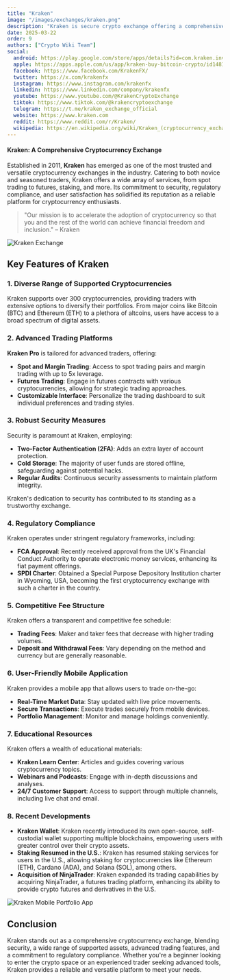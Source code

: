 ```yaml
---
title: "Kraken"
image: "/images/exchanges/kraken.png"
description: "Kraken is secure crypto exchange offering a comprehensive list of services for everyone."
date: 2025-03-22
order: 9
authors: ["Crypto Wiki Team"]
social:
  android: https://play.google.com/store/apps/details?id=com.kraken.invest.app
  apple: https://apps.apple.com/us/app/kraken-buy-bitcoin-crypto/id1481947260
  facebook: https://www.facebook.com/KrakenFX/
  twitter: https://x.com/krakenfx
  instagram: https://www.instagram.com/krakenfx
  linkedin: https://www.linkedin.com/company/krakenfx
  youtube: https://www.youtube.com/@KrakenCryptoExchange
  tiktok: https://www.tiktok.com/@krakencryptoexchange
  telegram: https://t.me/kraken_exchange_official
  website: https://www.kraken.com
  reddit: https://www.reddit.com/r/Kraken/
  wikipedia: https://en.wikipedia.org/wiki/Kraken_(cryptocurrency_exchange)
---
```


#### Kraken: A Comprehensive Cryptocurrency Exchange

Established in 2011, **Kraken** has emerged as one of the most trusted and versatile cryptocurrency exchanges in the industry. Catering to both novice and seasoned traders, Kraken offers a wide array of services, from spot trading to futures, staking, and more. Its commitment to security, regulatory compliance, and user satisfaction has solidified its reputation as a reliable platform for cryptocurrency enthusiasts.

> "Our mission is to accelerate the adoption of cryptocurrency so that you and the rest of the world can achieve financial freedom and inclusion." – Kraken

![Kraken Exchange](/images/exchanges/kraken.png)

## Key Features of Kraken

### 1. Diverse Range of Supported Cryptocurrencies

Kraken supports over 300 cryptocurrencies, providing traders with extensive options to diversify their portfolios. From major coins like Bitcoin (BTC) and Ethereum (ETH) to a plethora of altcoins, users have access to a broad spectrum of digital assets.

### 2. Advanced Trading Platforms

**Kraken Pro** is tailored for advanced traders, offering:

- **Spot and Margin Trading**: Access to spot trading pairs and margin trading with up to 5x leverage.
- **Futures Trading**: Engage in futures contracts with various cryptocurrencies, allowing for strategic trading approaches.
- **Customizable Interface**: Personalize the trading dashboard to suit individual preferences and trading styles.

### 3. Robust Security Measures

Security is paramount at Kraken, employing:

- **Two-Factor Authentication (2FA)**: Adds an extra layer of account protection.
- **Cold Storage**: The majority of user funds are stored offline, safeguarding against potential hacks.
- **Regular Audits**: Continuous security assessments to maintain platform integrity.

Kraken's dedication to security has contributed to its standing as a trustworthy exchange.

### 4. Regulatory Compliance

Kraken operates under stringent regulatory frameworks, including:

- **FCA Approval**: Recently received approval from the UK's Financial Conduct Authority to operate electronic money services, enhancing its fiat payment offerings.
- **SPDI Charter**: Obtained a Special Purpose Depository Institution charter in Wyoming, USA, becoming the first cryptocurrency exchange with such a charter in the country.

### 5. Competitive Fee Structure

Kraken offers a transparent and competitive fee schedule:

- **Trading Fees**: Maker and taker fees that decrease with higher trading volumes.
- **Deposit and Withdrawal Fees**: Vary depending on the method and currency but are generally reasonable.

### 6. User-Friendly Mobile Application

Kraken provides a mobile app that allows users to trade on-the-go:

- **Real-Time Market Data**: Stay updated with live price movements.
- **Secure Transactions**: Execute trades securely from mobile devices.
- **Portfolio Management**: Monitor and manage holdings conveniently.

### 7. Educational Resources

Kraken offers a wealth of educational materials:

- **Kraken Learn Center**: Articles and guides covering various cryptocurrency topics.
- **Webinars and Podcasts**: Engage with in-depth discussions and analyses.
- **24/7 Customer Support**: Access to support through multiple channels, including live chat and email.

### 8. Recent Developments

- **Kraken Wallet**: Kraken recently introduced its own open-source, self-custodial wallet supporting multiple blockchains, empowering users with greater control over their crypto assets.
- **Staking Resumed in the U.S.**: Kraken has resumed staking services for users in the U.S., allowing staking for cryptocurrencies like Ethereum (ETH), Cardano (ADA), and Solana (SOL), among others.
- **Acquisition of NinjaTrader**: Kraken expanded its trading capabilities by acquiring NinjaTrader, a futures trading platform, enhancing its ability to provide crypto futures and derivatives in the U.S.

![Kraken Mobile Portfolio App](/images/posts/portfolio.jpg)

## Conclusion

Kraken stands out as a comprehensive cryptocurrency exchange, blending security, a wide range of supported assets, advanced trading features, and a commitment to regulatory compliance. Whether you're a beginner looking to enter the crypto space or an experienced trader seeking advanced tools, Kraken provides a reliable and versatile platform to meet your needs.
